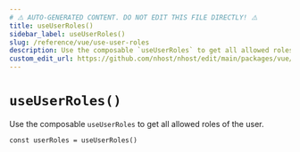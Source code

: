 ```yaml
---
# ⚠️ AUTO-GENERATED CONTENT. DO NOT EDIT THIS FILE DIRECTLY! ⚠️
title: useUserRoles()
sidebar_label: useUserRoles()
slug: /reference/vue/use-user-roles
description: Use the composable `useUserRoles` to get all allowed roles of the user.
custom_edit_url: https://github.com/nhost/nhost/edit/main/packages/vue/src/useUserRoles.ts#L15
---
```


# `useUserRoles()`

Use the composable `useUserRoles` to get all allowed roles of the user.

```tsx
const userRoles = useUserRoles()
```
